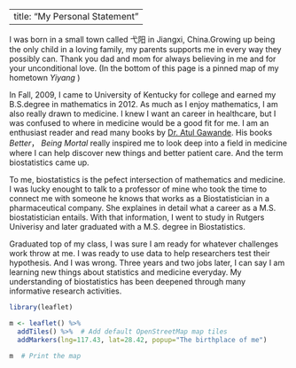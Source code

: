 
---
title: "My Personal Statement"
---
<link rel="stylesheet" href="../site_libs/academicons-1.8.6/css/academicons.min.css"/>

I was born in a small town called 弋阳 in Jiangxi, China.Growing up being the only child in a loving family, my parents supports me in every way they possibly can. Thank you dad and mom for always believing in me and for your unconditional love. (In the bottom of this page is a pinned map of my hometown *Yiyang* )

In Fall, 2009, I came to University of Kentucky for college and earned my B.S.degree in mathematics 
in 2012. As much as I enjoy mathematics, I am also really drawn to medicine. I knew I want an career in healthcare, but I was confused to where in medicine would be a good fit for me. I am an enthusiast reader and read many books by [Dr. Atul Gawande](http://atulgawande.com/). His books *Better*， *Being Mortal* really inspired me to look deep into a field in medicine where I can help discover new things and better patient care. And the term biostatistics came up.

To me, biostatistics is the pefect intersection of mathematics and medicine. I was lucky enought to talk to a professor of mine who took the time to connect me with someone he knows that works as a Biostatistician in a pharmaceutical company. She explaines in detail what a career as a M.S. biostatistician entails. With that information, I went to study in Rutgers Univerisy and later graduated with a M.S. degree in Biostatistics. 

Graduated top of my class, I was sure I am ready for whatever challenges work throw at me. I was ready to use data to help researchers test their hypothesis. And I was wrong. Three years and two jobs later, I can say I am learning new things about statistics and medicine everyday. My understanding of biostatistics has been deepened through many informative research activities. 

























```{r, include=FALSE}

library(leaflet)

m <- leaflet() %>%
  addTiles() %>%  # Add default OpenStreetMap map tiles
  addMarkers(lng=117.43, lat=28.42, popup="The birthplace of me")

```

```{r echo=FALSE, fig.width=4, fig.align='center', fig.height=4, message=FALSE, warning=FALSE}
m  # Print the map
```

